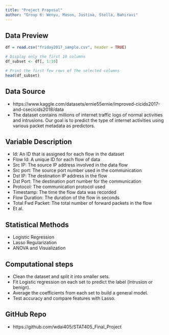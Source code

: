 ```yaml
---
title: "Project Proposal"
author: "Group 6: Wenyu, Mason, Justina, Stella, Bahiravi"
---
```



## Data Preview

```r
df = read.csv("friday2017_sample.csv", header = TRUE)

# Display only the first 10 columns
df_subset <- df[, 1:10]

# Print the first few rows of the selected columns
head(df_subset)
```


## Data Source
* https://www.kaggle.com/datasets/ernie55ernie/improved-cicids2017-and-csecicids2018/data
* The dataset contains millions of internet traffic logs of normal activities and intrusions. Our goal is to predict the type of internet activities using various packet metadata as predictors.



## Variable Description
* Id: An ID that is assigned for each flow in the dataset
* Flow Id: A unique ID for each flow of data
* Src IP: The source IP address involved in the data flow
* Src port: The source port number used in the communication
* Dst IP: The destination IP address in the flow
* Dst Port: The destination port number for the communication
* Protocol: The communication protocol used
* Timestamp: The time the flow data was recorded
* Flow Duration: The duration of the flow in seconds
* Total Fwd Packet: The total number of forward packets in the flow
* Et al.


## Statistical Methods
* Logistic Regression
* Lasso Regularization
* ANOVA and Visualization


## Computational steps
* Clean the dataset and split it into smaller sets.
* Fit Logistic regression on each set to predict the label (intrusion or benign).
* Average the coefficients from each set to build a general model.
* Test accuracy and compare features with Lasso.


## GitHub Repo
* https://github.com/wdai405/STAT405_Final_Project

